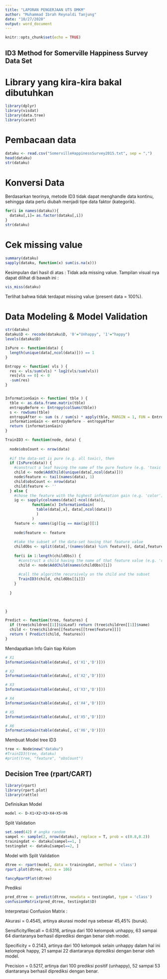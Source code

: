 ---
title: "LAPORAN PENGERJAAN UTS DMKM"
author: "Muhammad Ibrah Reynaldi Tanjung"
date: "10/27/2020"
output: word_document
---

```{r setup, include=FALSE}
knitr::opts_chunk$set(echo = TRUE)
```

## ID3 Method for Somerville Happiness Survey Data Set

# Library yang kira-kira bakal dibutuhkan
```{r}
library(dplyr)
library(visdat)
library(data.tree)
library(caret)
```

# Pembacaan data
```{r}
dataku <- read.csv("SomervilleHappinessSurvey2015.txt", sep = ",")
head(dataku)
str(dataku)
```

# Konversi Data
Berdasarkan teorinya, metode ID3 tidak dapat menghandle data kontinu, sehingga data perlu diubah menjadi tipe data faktor (kategorik).
```{r}
for(i in names(dataku)){
  dataku[,i]= as.factor(dataku[,i])
}
str(dataku)
```

# Cek missing value
```{r}
summary(dataku)
sapply(dataku, function(x) sum(is.na(x)))
```

Kesimpulan dari hasil di atas : Tidak ada missing value. Tampilan visual nya dapat dilihat di bawah ini :
```{r}
vis_miss(dataku)
```

Terlihat bahwa tidak terdapat missing value (present data = 100%).

# Data Modeling & Model Validation
```{r}
str(dataku)
dataku$D <- recode(dataku$D, '0'="Unhappy", '1'="happy")
levels(dataku$D)
```

```{r}
IsPure <- function(data) {
  length(unique(data[,ncol(data)])) == 1
}

Entropy <- function( vls ) {
  res <- vls/sum(vls) * log2(vls/sum(vls))
  res[vls == 0] <- 0
  -sum(res)
}


InformationGain <- function( tble ) {
  tble <- as.data.frame.matrix(tble)
  entropyBefore <- Entropy(colSums(tble))
  s <- rowSums(tble)
  entropyAfter <- sum (s / sum(s) * apply(tble, MARGIN = 1, FUN = Entropy ))
  informationGain <- entropyBefore - entropyAfter
  return (informationGain)
}

TrainID3 <- function(node, data) {
    
  node$obsCount <- nrow(data)
  
  #if the data-set is pure (e.g. all toxic), then
  if (IsPure(data)) {
    #construct a leaf having the name of the pure feature (e.g. 'toxic')
    child <- node$AddChild(unique(data[,ncol(data)]))
    node$feature <- tail(names(data), 1)
    child$obsCount <- nrow(data)
    child$feature <- ''
  } else {
    #chose the feature with the highest information gain (e.g. 'color')
    ig <- sapply(colnames(data)[-ncol(data)], 
            function(x) InformationGain(
              table(data[,x], data[,ncol(data)])
              )
            )
    feature <- names(ig)[ig == max(ig)][1]
    
    node$feature <- feature
    
    #take the subset of the data-set having that feature value
    childObs <- split(data[,!(names(data) %in% feature)], data[,feature], drop = TRUE)
    
    for(i in 1:length(childObs)) {
      #construct a child having the name of that feature value (e.g. 'red')
      child <- node$AddChild(names(childObs)[i])
      
      #call the algorithm recursively on the child and the subset      
      TrainID3(child, childObs[[i]])
    }
    
  }
  
  

}

Predict <- function(tree, features) {
  if (tree$children[[1]]$isLeaf) return (tree$children[[1]]$name)
  child <- tree$children[[features[[tree$feature]]]]
  return ( Predict(child, features))
}
```

Mendapatkan Info Gain tiap Kolom
```{r}
# X1
InformationGain(table(dataku[, c('X1','D')]))
```

```{r}
# X2
InformationGain(table(dataku[, c('X2','D')]))
```

```{r}
# X3
InformationGain(table(dataku[, c('X3','D')]))
```

```{r}
# X4
InformationGain(table(dataku[, c('X4','D')]))
```

```{r}
# X5
InformationGain(table(dataku[, c('X5','D')]))
```

```{r}
# X6
InformationGain(table(dataku[, c('X6','D')]))
```

Membuat Model tree ID3
```{r}
tree <- Node$new("dataku")
#TrainID3(tree, dataku)
#print(tree, "feature", "obsCount")
```

## Decision Tree (rpart/CART)

```{r}
library(rpart)
library(rpart.plot)
library(rattle)
```

Definisikan Model
```{r}
model <- D~X1+X2+X3+X4+X5+X6
```

Split Validation
```{r}
set.seed(42) # angka random
sampel <- sample(2, nrow(dataku), replace = T, prob = c(0.8,0.2))
trainingdat <- dataku[sampel==1, ]
testingdat <- dataku[sampel==2, ]
```

Model with Split Validation
```{r}
dtree <- rpart(model, data = trainingdat, method = 'class')
rpart.plot(dtree, extra = 106)
```

```{r}
fancyRpartPlot(dtree)
```

Prediksi
```{r}
pred_dtree <- predict(dtree, newdata = testingdat, type = 'class')
confusionMatrix(pred_dtree, testingdat$D)
```

Interpretasi Confusion Matrix :

Akurasi = 0.4545, artinya akurasi model nya sebesar 45,45% (buruk).

Sensificity/Recall = 0.6316, artinya dari 100 kelompok unhappy, 63 sampai 64 diantaranya berhasil diprediksi dengan benar oleh model.

Specificity = 0.2143, artinya dari 100 kelompok selain unhappy dalam hal ini kelompok happy, 21 sampai 22 diantaranya diprediksi dengan benar oleh model.

Precision = 0.5217, artinya dari 100 prediksi positif (unhappy), 52 sampai 53 diantaranya berhasil diprediksi dengan benar.
